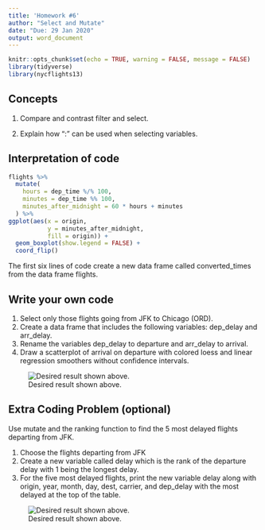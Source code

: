 ```yaml
---
title: 'Homework #6'
author: "Select and Mutate"
date: "Due: 29 Jan 2020"
output: word_document
---
```


```r
knitr::opts_chunk$set(echo = TRUE, warning = FALSE, message = FALSE)
library(tidyverse)
library(nycflights13)
```

## Concepts  

1.  Compare and contrast filter and select.  

2.  Explain how ":" can be used when selecting variables.  

## Interpretation of code  

```r
flights %>%
  mutate(
    hours = dep_time %/% 100,
    minutes = dep_time %% 100,
    minutes_after_midnight = 60 * hours + minutes
  ) %>%
ggplot(aes(x = origin,
           y = minutes_after_midnight,
           fill = origin)) +
  geom_boxplot(show.legend = FALSE) +
  coord_flip()
```

The first six lines of code create a new data frame called converted_times from the data frame flights.

## Write your own code

1.  Select only those flights going from JFK to Chicago (ORD).
1.  Create a data frame that includes the following variables: dep_delay and arr_delay. 
1.  Rename the variables dep_delay to departure and arr_delay to arrival.
1.  Draw a scatterplot of arrival on departure with colored loess and linear regression smoothers without confidence intervals.

![Desired result shown above.](http://govfinance.byu.edu/govfinance/classes/dataScience/homework/graphs/HW06.png)

## Extra Coding Problem **(optional)**

Use mutate and the ranking function to find the 5 most delayed flights departing from JFK.

1. Choose the flights departing from JFK
1. Create a new variable called delay which is the rank of the departure delay with 1 being the longest delay.
1. For the five most delayed flights, print the new variable delay along with origin, year, month, day, dest, carrier, and dep_delay with the most delayed at the top of the table. 

![Desired result shown above.](http://govfinance.byu.edu/govfinance/classes/dataScience/homework/graphs/HW06_Optional.png) 

